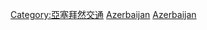 [[Category:亞塞拜然交通|Category:亞塞拜然交通]]
[[Category:歐洲各國公共交通|Azerbaijan]]
[[Category:亞洲各國公共交通|Azerbaijan]]